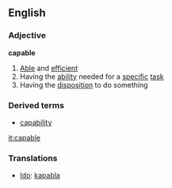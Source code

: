 ==English==
===Adjective===
'''capable'''
#[[Able]] and [[efficient]]
#Having the [[ability]] needed for a [[specific]] [[task]]
#Having the [[disposition]] to do something
===Derived terms===
*[[capability]]

[[it:capable]]

===Translations===

*[[Ido]]: [[kapabla]]
